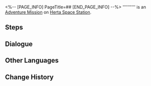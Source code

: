 <%-- [PAGE_INFO]
PageTitle=##
[END_PAGE_INFO] --%>
{{Stub|Dialogue.}}
{{Mission Infobox
|id            = 4030006
|title         = 
|image         = <!--Mission .png-->
|type          = Adventure
|event_name    = 
|chapter       = 
|requirements  = [[Adventure Mission]] ''[[Simulated Universe: Second Closed Beta]]'' completed
|summary       = <!--official mission summary from Fate's Atlas-->
|characters    = Trailblazer
|startLocation = [[Herta Space Station]] - [[Herta's Office]]
|world         = Herta Space Station
|area          = Herta's Office
|prev          = Simulated Universe: Second Closed Beta
|next          = 
|rewards       = 
}}
'''''''''' is an [[Adventure Mission]] on [[Herta Space Station]].

==Steps==


<!--
==Gameplay Notes==

--><!--
==Trial Character==

-->
==Dialogue==
{{Stub Dialogue}}

{{Dialogue End}}

==Other Languages==
{{Other Languages
|en   = 
|zhs  = 
|zht  = 
|ja   = 
|ko   = 
|es   = 
|fr   = 
|ru   = 
|th   = 
|vi   = 
|de   = 
|id   = 
|pt   = 
}}

==Change History==
{{Change History|1.0}}
